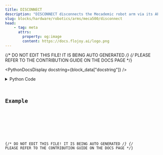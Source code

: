 ```yaml
---
title: DISCONNECT
description: "DISCONNECT disconnects the Mecademic robot arm via its API. This is required if the arm is to be used without rebooting."
slug: blocks/hardware/robotics/arms/meca500/disconnect
head:
    - tag: meta
      attrs:
        property: og:image
        content: https://docs.flojoy.ai/logo.png
---
```


{/* DO NOT EDIT THIS FILE! IT IS BEING AUTO GENERATED */}
{/* PLEASE REFER TO THE CONTRIBUTION GUIDE ON THE DOCS PAGE */}


<PythonDocsDisplay docstring={block_data["docstring"]} />
<details>
<summary>Python Code</summary>



<Code code={pythonCode} lang="py" wrap theme="dracula" />

[Find this Flojoy Block on GitHub](https://github.com/flojoy-ai/blocks/blob/main/blocks/HARDWARE/ROBOTICS/ARMS/MECA500/DISCONNECT/DISCONNECT.py)

</details>

## Example


<GetHelpWidget />


<AppDisplay app={app} blockName="DISCONNECT" client:visible />


<Example />

{/* DO NOT EDIT THIS FILE! IT IS BEING AUTO GENERATED */}
{/* PLEASE REFER TO THE CONTRIBUTION GUIDE ON THE DOCS PAGE */}
